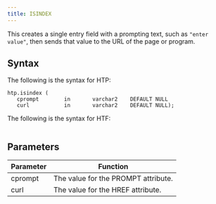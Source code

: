 ```yaml
---
title: ISINDEX
---
```


This creates a single entry field with a prompting text, such as `"enter value"`, then sends that value to the URL of the page or program.


## Syntax

The following is the syntax for HTP:
```
htp.isindex (
   cprompt        in       varchar2    DEFAULT NULL
   curl           in       varchar2    DEFAULT NULL);
```

The following is the syntax for HTF:
```

```

## Parameters

| Parameter | Function |
| --------- | -------- |
| cprompt | The value for the PROMPT attribute. |
| curl | The value for the HREF attribute. |